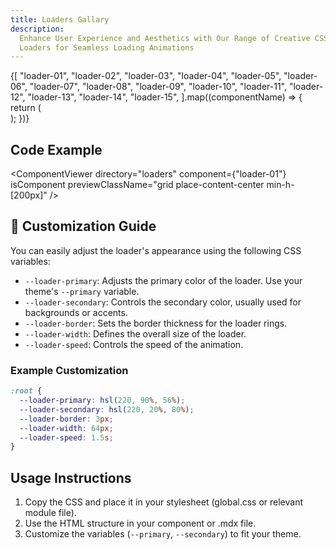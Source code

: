 ```yaml
---
title: Loaders Gallary
description:
  Enhance User Experience and Aesthetics with Our Range of Creative CSS
  Loaders for Seamless Loading Animations
---
```


<div className="preview-code grid grid-cols-1 overflow-hidden sm:grid-cols-2 lg:grid-cols-3 [&>*]:relative [&>*]:px-1 [&>*]:py-12 [&>*]:before:absolute [&>*]:before:bg-border/70 [&>*]:before:[block-size:100vh] [&>*]:before:[inline-size:1px] [&>*]:before:[inset-block-start:0] [&>*]:before:[inset-inline-start:-1px] [&>*]:after:absolute [&>*]:after:bg-border/70 [&>*]:after:[block-size:1px] [&>*]:after:[inline-size:100vw] [&>*]:after:[inset-block-start:-1px] [&>*]:after:[inset-inline-start:0] sm:[&>*]:px-8 xl:[&>*]:px-12">
  {[
    "loader-01",
    "loader-02",
    "loader-03",
    "loader-04",
    "loader-05",
    "loader-06",
    "loader-07",
    "loader-08",
    "loader-09",
    "loader-10",
    "loader-11",
    "loader-12",
    "loader-13",
    "loader-14",
    "loader-15",
  ].map((componentName) => {
    return (
      <div
        // href={`/component/loaders/${componentName}`}
        key={componentName}
        className="group relative"
      >
        <DemoComponent
          key={componentName}
          directory={"demos/loaders"}
          component={componentName}
          componentName={"LoaderDemo"}
          copyClassName="opacity-0 group-hover:opacity-100"
          className="flex w-full items-center justify-center min-h-40"
        />
      </div>
    );
  })}
</div>

## Code Example

<ComponentViewer
  directory="loaders"
  component={"loader-01"}
  isComponent
  previewClassName="grid place-content-center min-h-[200px]"
/>

## 🎨 Customization Guide

You can easily adjust the loader's appearance using the following CSS variables:

- `--loader-primary`: Adjusts the primary color of the loader. Use your theme's `--primary` variable.
- `--loader-secondary`: Controls the secondary color, usually used for backgrounds or accents.
- `--loader-border`: Sets the border thickness for the loader rings.
- `--loader-width`: Defines the overall size of the loader.
- `--loader-speed`: Controls the speed of the animation.

### Example Customization

```css
:root {
  --loader-primary: hsl(220, 90%, 56%);
  --loader-secondary: hsl(220, 20%, 80%);
  --loader-border: 3px;
  --loader-width: 64px;
  --loader-speed: 1.5s;
}
```

## Usage Instructions

1. Copy the CSS and place it in your stylesheet (global.css or relevant module
   file).
2. Use the HTML structure in your component or .mdx file.
3. Customize the variables (`--primary`, `--secondary`) to fit your theme.
